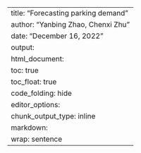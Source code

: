 ---
title: "Forecasting parking demand"
author: "Yanbing Zhao, Chenxi Zhu"
date: "December 16, 2022"
output:
  html_document:
    toc: true
    toc_float: true
    code_folding: hide
editor_options: 
  chunk_output_type: inline
  markdown: 
    wrap: sentence
---